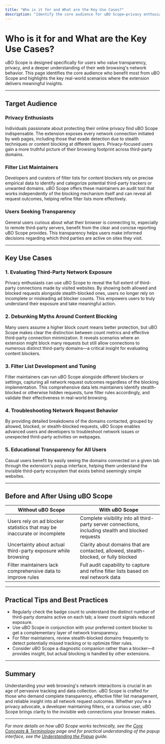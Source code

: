 ```yaml
---
title: "Who is it for and What are the Key Use Cases?"
description: "Identify the core audience for uBO Scope—privacy enthusiasts, filter list maintainers, and users seeking transparency—and explore the main scenarios where the extension delivers value."
---
```


# Who is it for and What are the Key Use Cases?

uBO Scope is designed specifically for users who value transparency, privacy, and a deeper understanding of their web browsing's network behavior. This page identifies the core audience who benefit most from uBO Scope and highlights the key real-world scenarios where the extension delivers meaningful insights.

---

## Target Audience

### Privacy Enthusiasts
Individuals passionate about protecting their online privacy find uBO Scope indispensable. The extension exposes every network connection initiated by web pages, including those that evade detection due to stealth techniques or content blocking at different layers. Privacy-focused users gain a more truthful picture of their browsing footprint across third-party domains.

### Filter List Maintainers
Developers and curators of filter lists for content blockers rely on precise empirical data to identify and categorize potential third-party trackers or unwanted domains. uBO Scope offers these maintainers an audit tool that works independently of the blocking mechanism itself and can reveal all request outcomes, helping refine filter lists more effectively.

### Users Seeking Transparency
General users curious about what their browser is connecting to, especially to remote third-party servers, benefit from the clear and concise reporting uBO Scope provides. This transparency helps users make informed decisions regarding which third parties are active on sites they visit.

---

## Key Use Cases

### 1. Evaluating Third-Party Network Exposure
Privacy enthusiasts can use uBO Scope to reveal the full extent of third-party connections made by visited websites. By showing both allowed and blocked requests alongside stealth-blocked ones, users no longer rely on incomplete or misleading ad blocker counts. This empowers users to truly understand their exposure and take meaningful action.

### 2. Debunking Myths Around Content Blocking
Many users assume a higher block count means better protection, but uBO Scope makes clear the distinction between count metrics and effective third-party connection minimization. It reveals scenarios where an extension might block many requests but still allow connections to numerous distinct third-party domains—a critical insight for evaluating content blockers.

### 3. Filter List Development and Tuning
Filter maintainers can run uBO Scope alongside different blockers or settings, capturing all network request outcomes regardless of the blocking implementation. This comprehensive data lets maintainers identify stealth-blocked or otherwise hidden requests, tune filter rules accordingly, and validate their effectiveness in real-world browsing.

### 4. Troubleshooting Network Request Behavior
By providing detailed breakdowns of the domains contacted, grouped by allowed, blocked, or stealth-blocked requests, uBO Scope enables advanced users and developers to troubleshoot network issues or unexpected third-party activities on webpages.

### 5. Educational Transparency for All Users
Casual users benefit by easily seeing the domains connected on a given tab through the extension's popup interface, helping them understand the invisible third-party ecosystem that exists behind seemingly simple websites.

---

## Before and After Using uBO Scope

| Without uBO Scope | With uBO Scope |
| ----------------- | -------------- |
| Users rely on ad blocker statistics that may be inaccurate or incomplete | Complete visibility into all third-party server connections, including stealth and blocked requests |
| Uncertainty about actual third-party exposure while browsing | Clarity about domains that are contacted, allowed, stealth-blocked, or fully blocked |
| Filter maintainers lack comprehensive data to improve rules | Full audit capability to capture and refine filter lists based on real network data |

---

## Practical Tips and Best Practices
- Regularly check the badge count to understand the distinct number of third-party domains active on each tab; a lower count signals reduced exposure.
- Use uBO Scope in conjunction with your preferred content blocker to get a complementary layer of network transparency.
- For filter maintainers, review stealth-blocked domains frequently to detect potentially missed tracking or to optimize filter rules.
- Consider uBO Scope a diagnostic companion rather than a blocker—it provides insight, but actual blocking is handled by other extensions.

---

## Summary
Understanding your web browsing's network interactions is crucial in an age of pervasive tracking and data collection. uBO Scope is crafted for those who demand complete transparency, effective filter list management, and reliable insight into all network request outcomes. Whether you're a privacy advocate, a developer maintaining filters, or a curious user, uBO Scope brings clarity to the invisible web connections your browser makes.

---

_For more details on how uBO Scope works technically, see the [Core Concepts & Terminology](/overview/core-concepts-and-architecture/core-concepts-terminology) page and for practical understanding of the popup interface, see the [Understanding the Popup](/guides/core-workflows/understanding-the-popup) guide._